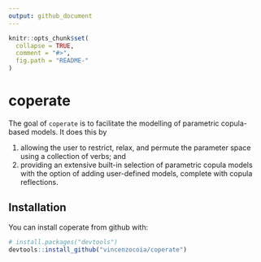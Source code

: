 ```yaml
---
output: github_document
---
```


<!-- README.md is generated from README.Rmd. Please edit that file -->

```r
knitr::opts_chunk$set(
  collapse = TRUE,
  comment = "#>",
  fig.path = "README-"
)
```

# coperate

The goal of `coperate` is to facilitate the modelling of parametric copula-based models. It does this by

1. allowing the user to restrict, relax, and permute the parameter space using a collection of verbs; and
2. providing an extensive built-in selection of parametric copula models with the option of adding user-defined models, complete with copula reflections.



## Installation

You can install coperate from github with:

```r
# install.packages("devtools")
devtools::install_github("vincenzocoia/coperate")
```


